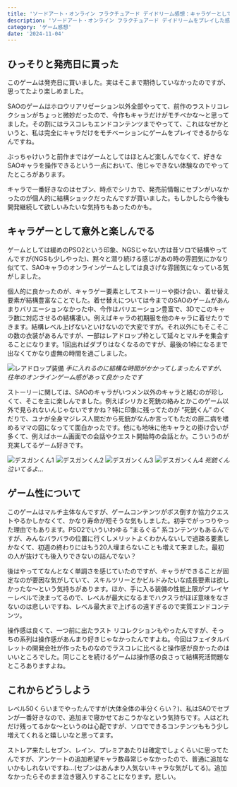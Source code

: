 ```yaml
---
title: 'ソードアート・オンライン フラクチュアード デイドリーム感想：キャラゲーとしては意外と面白いので長寿コンテンツになってほしい'
description: 'ソードアート・オンライン フラクチュアード デイドリームをプレイした感想'
category: 'ゲーム感想'
date: '2024-11-04'
---
```


## ひっそりと発売日に買った
このゲームは発売日に買いました。実はそこまで期待していなかったのですが、思ってたより楽しめました。

SAOのゲームはホロウリアリゼーション以外全部やってて、前作のラストリコレクションがちょっと微妙だったので、今作もキャラだけがモチベかな〜と思ってました。その割にはラスコレもエンドコンテンツまでやってて、これはなぜかというと、私は完全にキャラだけをモチベーションにゲームをプレイできるからなんですね。

ぶっちゃけいうと前作まではゲームとしてはほとんど楽しんでなくて、好きなSAOキャラを操作できるという一点において、他じゃできない体験なのでやってたところがあります。

キャラで一番好きなのはセブン、時点でシリカで、発売前情報にセブンがいなかったのが個人的に結構ショックだったんですが買いました。もしかしたら今後も開発継続して欲しいみたいな気持ちもあったのかも。

## キャラゲーとして意外と楽しんでる

ゲームとしては緩めのPSO2という印象、NGSじゃない方は昔ソロで結構やってんですが(NGSも少しやった)、黙々と潜り続ける感じがあの時の雰囲気にかなり似てて、SAOキャラのオンラインゲームとしては良さげな雰囲気になっている気がしました。

個人的に良かったのが、キャラゲー要素としてストーリーや掛け合い、着せ替え要素が結構豊富なことでした。着せ替えについては今までのSAOのゲームがあんまりバリエーションなかった中、今作はバリエーション豊富で、3Dでこのキャラ数に対応させるの結構凄い。例えばキャラの初期服を他のキャラに着せたりできます。結構レベル上げないといけないので大変ですが。それ以外にもそこそこの数の衣装があるんですが、一部はレアドロップ枠として延々とマルチを集会することになります。1回出ればダブりはなくなるのですが、最後の1枠になるまで出なくてかなり虚無の時間を過ごしました。

![レアドロップ装備](https://r2.nanahayui.com/241104-01.jpg "レアドロップ装備")
*手に入れるのに結構な時間がかかってしまったんですが、往年のオンラインゲーム感があって良かったです*

ストーリーに関しては、SAOのキャラがいつメン以外のキャラと絡むのが珍しくて、そこを主に楽しんでました。例えばシリカと死銃の絡みとかこのゲーム以外で見られないんじゃないですかね？特に印象に残ってたのが ”死銃くん” のくだりで、ユナが全身マジレス人間だから死銃がなんか言ってもただの厨二病を嗜めるママの図になってて面白かったです。他にも地味に他キャラとの掛け合いが多くて、例えばホーム画面での会話やクエスト開始時の会話とか。こういうのが充実してるゲーム好きです。

![デスガンくん1](https://r2.nanahayui.com/241104-02.jpg "デスガンくん1")
![デスガンくん2](https://r2.nanahayui.com/241104-03.jpg "デスガンくん2")
![デスガンくん3](https://r2.nanahayui.com/241104-04.jpg "デスガンくん3")
![デスガンくん4](https://r2.nanahayui.com/241104-05.jpg "デスガンくん4")
*死銃くん泣いてるよ...*

## ゲーム性について

このゲームはマルチ主体なんですが、ゲームコンテンツがボス倒すか協力クエストやるかしかなくて、かなり寿命が短そうな気もしました。初手でがっつりやった理由でもあります。PSO2でいういわゆる ”まるぐる” 系コンテンツもあるんですが、みんなバラバラの位置に行くしメリットよくわかんないしで過疎る要素しかなくて、初週の終わりにはもう20人埋まらないことも増えて来ました。最初の人が抜けても後入りできないの詰んでない？

後はやっててなんとなく単調さを感じていたのですが、キャラができることが固定なのが要因な気がしていて、スキルツリーとかビルドみたいな成長要素は欲しかったな〜という気持ちがあります。ほか、手に入る装備の性能上限がプレイヤーレベルで決まってるので、レベルが最大になるまでハクスラがほぼ意味をなさないのは悲しいですね、レベル最大まで上げるの遠すぎるので実質エンドコンテンツ。

操作感は良くて、一つ前に出たラスト リコレクションもやったんですが、そっちの系列は操作感があんまり好きじゃなかったんですよね。今回はフェイタルバレットの開発会社が作ったものなのでラスコレに比べると操作感が良かったのはいいところでした。同じことを続けるゲームは操作感の良さって結構死活問題なところありますよね。

## これからどうしよう

レベル50くらいまでやったんですが(大体全体の半分くらい？)、私はSAOでセブンが一番好きなので、追加まで寝かせておこうかなという気持ちです。人はどれだけ残ってるかな〜というのは心配ですが、ソロでできるコンテンツももう少し増えてくれると嬉しいなと思ってます。

ストレア来たしセブン、レイン、プレミアあたりは確定でしょくらいに思ってたんですが、アンケートの追加希望キャラ数尋常じゃなかったので、普通に追加ないかもしれないですね…(セブンはあんまり人気ないキャラな気がしてる)。追加なかったらそのまま泣き寝入りすることになります。悲しい。
